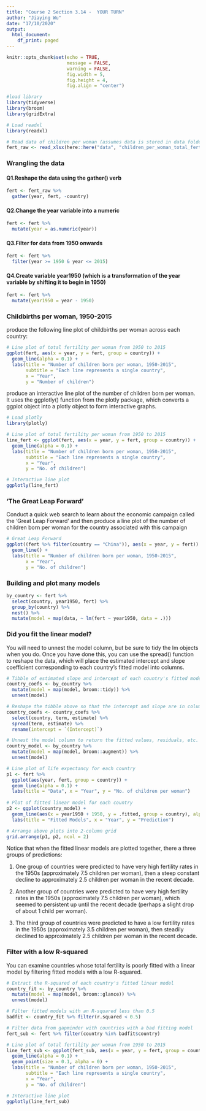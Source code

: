 ```yaml
---
title: "Course 2 Section 3.14 -  YOUR TURN"
author: "Jiaying Wu"
date: "17/10/2020"
output:
  html_document:
    df_print: paged
---
```


```r
knitr::opts_chunk$set(echo = TRUE,
                      message = FALSE,
                      warning = FALSE,
                      fig.width = 5,
                      fig.height = 4,
                      fig.align = "center")
```

```r
#load library
library(tidyverse)
library(broom)
library(gridExtra)

# Load readxl
library(readxl)

# Read data of children per woman (assumes data is stored in data folder and file is named children_per_woman_total_fertility)
fert_raw <- read_xlsx(here::here("data", "children_per_woman_total_fertility.xlsx"))
```

### Wrangling the data

#### Q1.Reshape the data using the gather() verb

```r
fert <- fert_raw %>% 
  gather(year, fert, -country) 
```

#### Q2.Change the year variable into a numeric

```r
fert <- fert %>%
  mutate(year = as.numeric(year))
```

#### Q3.Filter for data from 1950 onwards

```r
fert <- fert %>%
  filter(year >= 1950 & year <= 2015)
```

#### Q4.Create variable year1950 (which is a transformation of the year variable by shifting it to begin in 1950)

```r
fert <- fert %>%
  mutate(year1950 = year - 1950)
```

### Childbirths per woman, 1950-2015

produce the following line plot of childbirths per woman across each country:

```r
# Line plot of total fertility per woman from 1950 to 2015
ggplot(fert, aes(x = year, y = fert, group = country)) +
  geom_line(alpha = 0.1) +
  labs(title = "Number of children born per woman, 1950-2015", 
       subtitle = "Each line represents a single country",
       x = "Year", 
       y = "Number of children")
```

produce an interactive line plot of the number of children born per woman. It uses the ggplotly() function from the plotly package, which converts a ggplot object into a plotly object to form interactive graphs.

```r
# Load plotly
library(plotly)

# Line plot of total fertility per woman from 1950 to 2015
line_fert <- ggplot(fert, aes(x = year, y = fert, group = country)) +
  geom_line(alpha = 0.1) +
  labs(title = "Number of children born per woman, 1950-2015", 
       subtitle = "Each line represents a single country",
       x = "Year", 
       y = "No. of children")

# Interactive line plot
ggplotly(line_fert)
```

### ‘The Great Leap Forward’

Conduct a quick web search to learn about the economic campaign called the ‘Great Leap Forward’ and then produce a line plot of the number of children born per woman for the country associated with this campaign

```r
# Great Leap Forward
ggplot((fert %>% filter(country == "China")), aes(x = year, y = fert)) +
  geom_line() +
  labs(title = "Number of children born per woman, 1950-2015", 
       x = "Year", 
       y = "No. of children")
```

### Building and plot many models

```r
by_country <- fert %>% 
  select(country, year1950, fert) %>%
  group_by(country) %>% 
  nest() %>%
  mutate(model = map(data, ~ lm(fert ~ year1950, data = .)))
```

### Did you fit the linear model?

You will need to unnest the model column, but be sure to tidy the lm objects when you do. Once you have done this, you can use the spread() function to reshape the data, which will place the estimated intercept and slope coefficient corresponding to each country’s fitted model into columns.

```r
# Tibble of estimated slope and intercept of each country's fitted model
country_coefs <- by_country %>% 
  mutate(model = map(model, broom::tidy)) %>%
  unnest(model)

# Reshape the tibble above so that the intercept and slope are in columns
country_coefs <- country_coefs %>% 
  select(country, term, estimate) %>% 
  spread(term, estimate) %>%
  rename(intercept = `(Intercept)`)

# Unnest the model column to return the fitted values, residuals, etc.
country_model <- by_country %>% 
  mutate(model = map(model, broom::augment)) %>%
  unnest(model)

# Line plot of life expectancy for each country
p1 <- fert %>% 
  ggplot(aes(year, fert, group = country)) +
  geom_line(alpha = 0.1) + 
  labs(title = "Data", x = "Year", y = "No. of children per woman")
  
# Plot of fitted linear model for each country
p2 <- ggplot(country_model) + 
  geom_line(aes(x = year1950 + 1950, y = .fitted, group = country), alpha = 0.1) +
  labs(title = "Fitted Models", x = "Year", y = "Prediction")

# Arrange above plots into 2-column grid
grid.arrange(p1, p2, ncol = 2)
```

Notice that when the fitted linear models are plotted together, there a three groups of predictions:

1. One group of countries were predicted to have very high fertility rates in the 1950s (approximately 7.5 children per woman), then a steep constant decline to approximately 2.5 children per woman in the recent decade.

2. Another group of countries were predicted to have very high fertility rates in the 1950s (approximately 7.5 children per woman), which seemed to persistent up until the recent decade (perhaps a slight drop of about 1 child per woman).

3. The third group of countries were predicted to have a low fertility rates in the 1950s (approximately 3.5 children per woman), then steadily declined to approximately 2.5 children per woman in the recent decade.

### Filter with a low R-squared

You can examine countries whose total fertility is poorly fitted with a linear model by filtering fitted models with a low R-squared.

```r
# Extract the R-squared of each country's fitted linear model
country_fit <- by_country %>% 
  mutate(model = map(model, broom::glance)) %>%
  unnest(model)

# Filter fitted models with an R-squared less than 0.5
badfit <- country_fit %>% filter(r.squared < 0.5)

# Filter data from gapminder with countries with a bad fitting model
fert_sub <- fert %>% filter(country %in% badfit$country)

# Line plot of total fertility per woman from 1950 to 2015
line_fert_sub <- ggplot(fert_sub, aes(x = year, y = fert, group = country)) +
  geom_line(alpha = 0.1) +
  geom_point(size = 0.1, alpha = 0) +
  labs(title = "Number of children born per woman, 1950-2015", 
       subtitle = "Each line represents a single country",
       x = "Year", 
       y = "No. of children")

# Interactive line plot
ggplotly(line_fert_sub)
```

